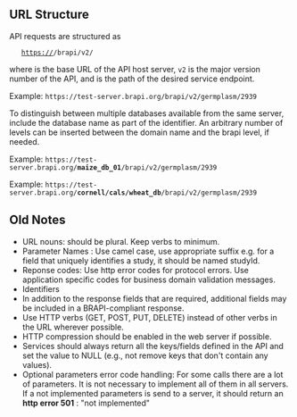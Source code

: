 == URL Structure ==
API requests are structured as 

    https://'''<server>'''/brapi/v2/'''<call>'''

where <code><server></code> is the base URL of the API host server, <code>v2</code> is the major version number of the API, and <code><call></code> is the path of the desired service endpoint.
  
Example: <code><nowiki>https://test-server.brapi.org/brapi/v2/germplasm/2939 </nowiki></code>


To distinguish between multiple databases available from the same server, include the database name as part of the <code><server></code> identifier. An arbitrary number of levels can be inserted between the domain name and the brapi level, if needed.

Example:  <code><nowiki>https://test-server.brapi.org/</nowiki>'''maize_db_01'''/brapi/v2/germplasm/2939 </code> 

Example:  <code><nowiki>https://test-server.brapi.org/</nowiki>'''cornell/cals/wheat_db'''/brapi/v2/germplasm/2939 </code>

== Old Notes ==

* URL nouns: should be plural. Keep verbs to minimum.
* Parameter Names : Use camel case, use appropriate suffix e.g. for a field that uniquely identifies a study, it should be named studyId.
* Reponse codes: Use http error codes for protocol errors. Use application specific codes for business domain validation messages.
* Identifiers
* In addition to the response fields that are required, additional fields may be included in a BRAPI-compliant response.
* Use HTTP verbs (GET, POST, PUT, DELETE) instead of other verbs in the URL wherever possible.
* HTTP compression should be enabled in the web server if possible.
* Services should always return all the keys/fields defined in the API and set the value to NULL (e.g., not remove keys that don't contain any values).
* Optional parameters error code handling: For some calls there are a lot of parameters. It is not necessary to implement all of them in all servers. If a not implemented parameters is send to a server, it should return an '''http error 501''' : "not implemented"